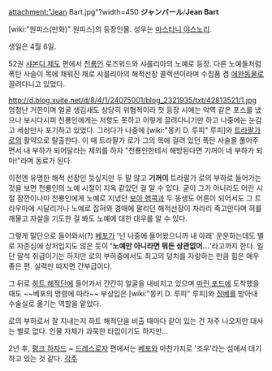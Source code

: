 attachment:"Jean Bart.jpg"?width=450
'''ジャンバール'''/'''Jean Bart'''

[wiki:"원피스(만화)" 원피스]의 등장인물. 성우는 [[마스타니 야스노리]].

생일은 4월 6일.

52권 [[샤본디 제도]] 편에서 [[천룡인]] 로즈워드와 샤를리아의 노예로 등장. 다른 노예들처럼 폭탄 사슬이 목에 채워진 채로 샤를리아의 해적선장 콜렉션이라며 수집품 겸 [[애완동물]]로 끌려다니고 있었다. 

http://d.blog.xuite.net/d/8/4/1/24075001/blog_2321935/txt/42813521/1.jpg
엄청난 거한이며 얼굴 생김새도 상당히 위협적이라 첫 등장 시에는 악역 같은 포스를 냈으나 보시다시피 천룡인에게는 저항도 못하고 이렇게 끌려다니기만 하고 나중에는 눈감고 세상만사 포기하고 있었다. 그러다가 나중에 [wiki:"몽키 D. 루피" 루피]와 [[트라팔가 로]]의 활약으로 탈출한다. 이 때 트라팔가 로가 그의 목에 걸려 있던 폭탄 사슬을 풀어주면서 내 부하가 되어달라는 제의를 하자 "천룡인한테서 해방된다면 기꺼이 네 부하가 되마!"라며 동료가 된다.

이전엔 유명한 해적 선장인 듯싶지만 두 말 않고 '''기꺼이''' 트라팔가 로의 부하로 들어가는 것을 보면 천룡인의 노예 시절이 지옥 같았던 걸 알 수 있다. 굳이 그가 아니라도 어린 시절 잠깐이나마 천룡인에게 노예로 지냈던 [[보아 행콕]]과 두 동생도 어른이 되어서도 그 트라우마에 시달리거나 노예로 잡혀와 경매에 팔리던 해적선장이 차라리 죽고만다며 혀를 깨물고 자살을 기도한 걸 봐도 노예에 대한 대우를 알 수 있다.

그렇게 말단으로 들어와서(?) [[베포]]가 '넌 나중에 들어왔으니까 내 아래' 운운하는데도 별로 자존심에 상처입지도 않은 듯이 ''''노예만 아니라면 뭐든 상관없어...''''라고까지 한다. 일단 말석 취급이기는 하지만 로의 부하중에서도 최고의 덩치를 자랑하는 만큼 힘은 매우 좋은 편. 실력만 따지면 간부급이다.

그 뒤로 [[하트 해적단]]에 들어가서 간간히 얼굴을 내비치고 있으며 [[마린 포드]]에 도착했을 때도 ~~베포의 명령에 따라~~ 부상입은 [wiki:"몽키 D. 루피" 루피]와 [[징베]]를 받아내 수술실로 옮기는 역할을 맡았다. 

로의 부하로서 잘 지내는지 하트 해적단을 비출 때마다 같이 있는 건 자주 나오지만 대사는 별로 없다. 인물 자체가 과묵한 타입이기도 하지만...

2년 후, [[펑크 하자드]] ~ [[드레스로자]] 편에서는 [[베포]]와 마찬가지로 '조우'라는 섬에서 대기하고 있는 것 같다.
[[각주]]
